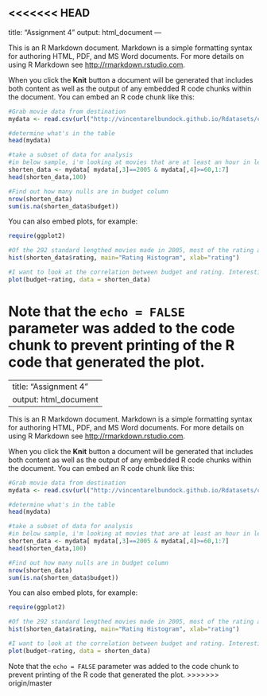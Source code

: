 <<<<<<< HEAD
---
title: "Assignment 4"
output: html_document
---

This is an R Markdown document. Markdown is a simple formatting syntax for authoring HTML, PDF, and MS Word documents. For more details on using R Markdown see <http://rmarkdown.rstudio.com>.

When you click the **Knit** button a document will be generated that includes both content as well as the output of any embedded R code chunks within the document. You can embed an R code chunk like this:

```r
#Grab movie data from destination
mydata <- read.csv(url("http://vincentarelbundock.github.io/Rdatasets/csv/ggplot2/movies.csv"))

#determine what's in the table
head(mydata)

#take a subset of data for analysis
#in below sample, i'm looking at movies that are at least an hour in length and released in 2005
shorten_data <- mydata[ mydata[,3]==2005 & mydata[,4]>=60,1:7]
head(shorten_data,100)

#Find out how many nulls are in budget column
nrow(shorten_data)
sum(is.na(shorten_data$budget))
```

You can also embed plots, for example:

```r
require(ggplot2)

#Of the 292 standard lengthed movies made in 2005, most of the rating are above average. Users rating tends be slightly positive  than extreme poor/good.
hist(shorten_data$rating, main="Rating Histogram", xlab="rating")

#I want to look at the correlation between budget and rating. Interestingly, the scatterplot shows while there are always exception to the rules, of the 81 films that has a budget, the higher budget films are more likely to receive mediocre rating whereas the low budget films received evenly distributed rating
plot(budget~rating, data = shorten_data)


```

Note that the `echo = FALSE` parameter was added to the code chunk to prevent printing of the R code that generated the plot.
=======
---
title: "Assignment 4"
output: html_document
---

This is an R Markdown document. Markdown is a simple formatting syntax for authoring HTML, PDF, and MS Word documents. For more details on using R Markdown see <http://rmarkdown.rstudio.com>.

When you click the **Knit** button a document will be generated that includes both content as well as the output of any embedded R code chunks within the document. You can embed an R code chunk like this:

```r
#Grab movie data from destination
mydata <- read.csv(url("http://vincentarelbundock.github.io/Rdatasets/csv/ggplot2/movies.csv"))

#determine what's in the table
head(mydata)

#take a subset of data for analysis
#in below sample, i'm looking at movies that are at least an hour in length and released in 2005
shorten_data <- mydata[ mydata[,3]==2005 & mydata[,4]>=60,1:7]
head(shorten_data,100)

#Find out how many nulls are in budget column
nrow(shorten_data)
sum(is.na(shorten_data$budget))
```

You can also embed plots, for example:

```r
require(ggplot2)

#Of the 292 standard lengthed movies made in 2005, most of the rating are above average. Users rating tends be slightly positive  than extreme poor/good.
hist(shorten_data$rating, main="Rating Histogram", xlab="rating")

#I want to look at the correlation between budget and rating. Interestingly, the scatterplot shows while there are always exception to the rules, of the 81 films that has a budget, the higher budget films are more likely to receive mediocre rating whereas the low budget films received evenly distributed rating
plot(budget~rating, data = shorten_data)


```

Note that the `echo = FALSE` parameter was added to the code chunk to prevent printing of the R code that generated the plot.
>>>>>>> origin/master

